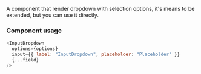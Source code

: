 
<Meta title="Components/Inputs/InputDropdown" />

A component that render dropdown with selection options, it's means to be extended, but you can use it directly.

### Component usage

```js
<InputDropdown
  options={options}
  input={{ label: "InputDropdown", placeholder: "Placeholder" }}
  {...field}
/>
```
